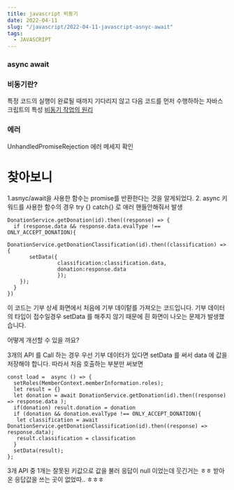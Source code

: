 ```yaml
---
title: javascript 비동기
date: 2022-04-11
slug: "/javascript/2022-04-11-javascript-asnyc-await"
tags:
  - JAVASCRIPT
--- 
```


### async  await


### 비동기란?
특정 코드의 실행이 완료될 때까지 기다리지 않고 다음 코드를 먼저 수행하하는 자바스크립트의 특성
[비동기 작업의 원리](https://it-eldorado.tistory.com/86)

### 에러
UnhandledPromiseRejection
에러 메세지 확인
# 찾아보니
1.asnyc/await을 사용한 함수는 promise를 반환한다는 것을 알게되었다.
2.  async 키워드를 사용한 함수의 경우
    try {} catch{} 로 애러 핸들안해줘서 발생

```
DonationService.getDonation(id).then((response) => {
  if (response.data && response.data.evalType !== ONLY_ACCEPT_DONATION){
    DonationService.getDonationClassification(id).then((classification) => {
       setData({
                classification:classification.data,
                donation:response.data
                });
    });
  }
})
```

이 코드는 기부 상세 화면에서 처음에 기부 데이텉를 가져오는 코드입니다.
기부 데이터의 타입이 접수일경우 setData 를 해주지 않기 때문에 흰 화면이 나오는 문제가 발생했습니다.

어떻게 개선할 수 있을 까요?

3개의 API 를 Call 하는 경우 
우선 기부 데이터가 있다면 setData 를 써서 data 에 값을 저장해야 합니다. 따라서 
처음 호출하는 부분만 써보면


```
const load =  async () => {
  setRoles(MemberContext.memberInformation.roles);
  let result = {}
  let donation = await DonationService.getDonation(id).then((response) => response.data );
  if(donation) result.donation = donation
  if (donation && donation.evalType !== ONLY_ACCEPT_DONATION){
   let classification = await DonationService.getDonationClassification(id).then((response) => response.data);
   result.classification = classification
  }
  setData(result);
};
```

3개 API 중 1개는 잘못된 키값으로 값을 불러 응답이 null 이었는데
웃긴거는 ㅎㅎ 받아온 응답값을 쓰는 곳이 없었따.. ㅎㅎㅎ
